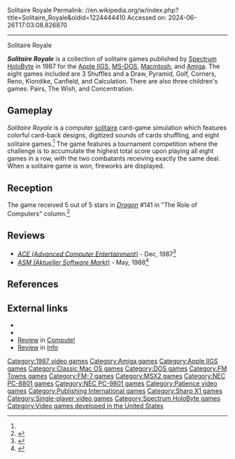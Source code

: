 Solitaire Royale
Permalink: //en.wikipedia.org/w/index.php?title=Solitaire_Royale&oldid=1224444410
Accessed on: 2024-06-26T17:03:08.826870



------
Solitaire Royale
{{short description|Digital solitaire games}}
{{COI|date=December 2018}}
{{refimprove|date=December 2018}}

{{Infobox video game
| title        = 
| image        = Solitaire Royale Coverart.png
| caption      = 
| developer    = Software Resources International
| publisher    = [[Spectrum HoloByte]]
| designer     = Brad Fregger
| programmer  = Michael Sandige (PC)<br>[[Brodie Lockard]] (Mac)
| artist       = [[Dennis Fregger]] (Mac)
| engine       = 
| released     = 1987
| genre        = [[Strategy video game|Strategy]]
| platforms    = [[Amiga]], [[Apple IIGS]], [[MS-DOS]], [[FM-7]], [[Macintosh]], [[MSX2]], [[NEC PC-8801]], [[NEC PC-9801]], [[Sharp X1]]
}}

'''''Solitaire Royale''''' is a collection of solitaire games published by [[Spectrum HoloByte]] in 1987 for the [[Apple IIGS]], [[MS-DOS]], [[Macintosh]], and [[Amiga]]. The eight games included are 3 Shuffles and a Draw, Pyramid, Golf, Corners, Reno, Klondike, Canfield, and Calculation. There are also three children's games: Pairs, The Wish, and Concentration.

==Gameplay==
''Solitaire Royale'' is a computer [[Solitaire (game)|solitaire]] card-game simulation which features colorful card-back designs, digitized sounds of cards shuffling, and eight solitaire games.<ref name="Dragon141"/> The game features a tournament competition where the challenge is to accumulate the highest total score upon playing all eight games in a row, with the two combatants receiving exactly the same deal. When a solitaire game is won, fireworks are displayed.

==Reception==
The game received 5 out of 5 stars in ''[[Dragon (magazine)|Dragon]]'' #141 in "The Role of Computers" column.<ref name="Dragon141">{{cite journal
|title=The Role of Computers
|last1=Lesser|last2=Lesser|last3=Lesser|first1=Hartley|first2=Patricia|first3=Kirk
|journal=Dragon
|issue=141
|date=January 1989
|pages=72–78}}</ref>

==Reviews==
*''[[ACE (Advanced Computer Entertainment)]]'' - Dec, 1987<ref>{{Cite web|url=https://archive.org/details/ace-magazine-03/page/n69/mode/2up|title = ACE Magazine Issue 03|date = December 1987}}</ref>
*''[[ASM (Aktueller Software Markt)]]'' - May, 1988<ref>{{Cite web|url=https://archive.org/details/asm_magazine-1988-67/page/n83/mode/2up|title=Aktueller Software Markt (ASM) Magazine (67 1988)}}</ref>

==References==
{{reflist}}

==External links==
*{{Lemon Amiga game|id=3469}}
*{{mobygames|/4231}}
*[https://archive.org/details/1989-03-compute-magazine/page/n71/mode/2up Review] in [[Compute!]]
*[https://archive.org/details/info-magazine-23/page/n39/mode/2up Review] in [[.info (magazine)|Info]]

[[Category:1987 video games]]
[[Category:Amiga games]]
[[Category:Apple IIGS games]]
[[Category:Classic Mac OS games]]
[[Category:DOS games]]
[[Category:FM Towns games]]
[[Category:FM-7 games]]
[[Category:MSX2 games]]
[[Category:NEC PC-8801 games]]
[[Category:NEC PC-9801 games]]
[[Category:Patience video games]]
[[Category:Publishing International games]]
[[Category:Sharp X1 games]]
[[Category:Single-player video games]]
[[Category:Spectrum HoloByte games]]
[[Category:Video games developed in the United States]]


{{card-videogame-stub}}